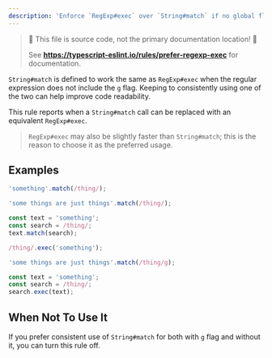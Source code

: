 ---
description: 'Enforce `RegExp#exec` over `String#match` if no global flag is provided.'
---


> 🛑 This file is source code, not the primary documentation location! 🛑
>
> See **https://typescript-eslint.io/rules/prefer-regexp-exec** for documentation.

`String#match` is defined to work the same as `RegExp#exec` when the regular expression does not include the `g` flag.
Keeping to consistently using one of the two can help improve code readability.

This rule reports when a `String#match` call can be replaced with an equivalent `RegExp#exec`.

> `RegExp#exec` may also be slightly faster than `String#match`; this is the reason to choose it as the preferred usage.

## Examples

<Tabs>
<TabItem value="❌ Incorrect">

```ts
'something'.match(/thing/);

'some things are just things'.match(/thing/);

const text = 'something';
const search = /thing/;
text.match(search);
```

</TabItem>
<TabItem value="✅ Correct">

```ts
/thing/.exec('something');

'some things are just things'.match(/thing/g);

const text = 'something';
const search = /thing/;
search.exec(text);
```

</TabItem>
</Tabs>

## When Not To Use It

If you prefer consistent use of `String#match` for both with `g` flag and without it, you can turn this rule off.

